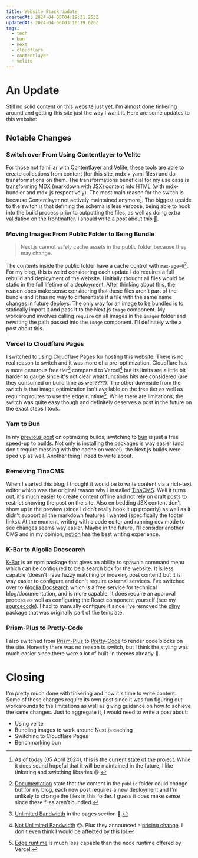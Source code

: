```yaml
---
title: Website Stack Update
createdAt: 2024-04-05T04:19:31.253Z
updatedAt: 2024-04-06T03:16:19.626Z
tags:
  - tech
  - bun
  - next
  - cloudflare
  - contentlayer
  - velite
---
```


# An Update

Still no solid content on this website just yet. I'm almost done tinkering around and getting this site just the way
I want it. Here are some updates to this website:

## Notable Changes

### Switch over From Using Contentlayer to Velite

For those not familiar with [Contentlayer](https://github.com/contentlayerdev/contentlayer) and [Velite](https://github.com/zce/velite), these tools are able to create collections from content (for this site, mdx + yaml files) and do
transformations on them. The transformations beneficial for my use case is transforming MDX (markdown with JSX) content into HTML (with mdx-bundler and mdx-js respectively).
The most main reason for the switch is because Contentlayer not actively maintained anymore[^ContentLayerMaintenance]. The biggest upside to the switch is that defining the schema
is less verbose, being able to hook into the build process prior to outputting the files, as well as doing extra validation on the frontmatter. I should write a post about this :thinking:.

### Moving Images From Public Folder to Being Bundle

> Next.js cannot safely cache assets in the public folder because they may change.

The contents inside the public folder have a cache control with `max-age=0`[^NextJsPublicFolderCache]. For my blog, this is weird
considering each update I do requires a full rebuild and deployment of the website. I initially thought all files would be static in the full
lifetime of a deployment. After thinking about this, the reason does make sense considering that these files aren't part of the bundle and it
has no way to differentiate if a file with the same name changes in future deploys. The only way for an image to be bundled is to statically import
it and pass it to the Next.js `Image` component. My workaround involves calling `require` on all images in the `images` folder
and rewriting the path passed into the `Image` component. I'll definitely write a post about this.

### Vercel to Cloudflare Pages

I switched to using [Cloudflare Pages](https://pages.cloudflare.com/) for hosting this website. There is no real reason to switch and it was more of a
pre-optimization. Cloudflare has a more generous free tier[^CloudflarePagesPricing] compared to Vercel[^VercelHobbyPricing]
but its limits are a little bit harder to gauge since it's not clear what functions hits are considered (are they consumed on build time as well????).
The other downside from the switch is that image optimization isn't available on the free tier as well as requiring routes to use the edge
runtime[^EdgeRequirement]. While there are limitations, the switch was quite easy though and definitely deserves a post in the future on the exact steps I took.

### Yarn to Bun

In my [previous post](/posts/2024-02-09-speeding-up-builds-for-berry-yarn-projects-on-vercel) on optimizing builds, switching to [bun](https://bun.sh/)
is just a free speed-up to builds. Not only is installing the packages is way easier (and don't require messing with the cache on vercel),
the Next.js builds were sped up as well. Another thing I need to write about.

### Removing TinaCMS

When I started this blog, I thought it would be to write content via a rich-text editor which was the original reason why I installed [TinaCMS](https://tina.io/).
Well it turns out, it's much easier to create content offline and not rely on draft posts to restrict showing the post on the site. Also
embedding JSX content don't show up in the preview (since I didn't really hook it up properly) as well as it didn't support all the markdown features
I wanted (specifically the footer links). At the moment, writing with a code editor and running dev mode to see changes seems way easier.
Maybe in the future, I'll consider another CMS and in my opinion, [notion](https://www.notion.so/) has the best writing experience.

### K-Bar to Algolia Docsearch

[K-Bar](https://github.com/timc1/kbar) is an npm package that gives an ability to spawn a command menu which can be configured
to be a search box for the website. It is less capable (doesn't have fuzzy matching or indexing post content) but it is way easier
to configure and don't require external services. I've switched over to [Algolia Docsearch](https://docsearch.algolia.com/) which is
a free service for technical blog/documentation, and is more capable. It does require an approval process as well as configuring
the React component yourself (see my [sourcecode](https://github.com/Adriel-M/adriel.dev/tree/444366b43e9547f37447c176bc493b418f3e65b3/components/search)).
I had to manually configure it since I've removed the [pliny](https://github.com/timlrx/pliny) package that was originally part of the template.

### Prism-Plus to Pretty-Code

I also switched from [Prism-Plus](https://github.com/timlrx/rehype-prism-plus) to [Pretty-Code](https://github.com/rehype-pretty/rehype-pretty-code)
to render code blocks on the site. Honestly there was no reason to switch, but I think the styling was much easier since
there were a lot of built-in themes already :shrug:.

# Closing

I'm pretty much done with tinkering and now it's time to write content. Some of these changes require its own post since
it was fun figuring out workarounds to the limitations as well as giving guidance on how to achieve the same changes.
Just to aggregate it, I would need to write a post about:

- Using velite
- Bundling images to work around Next.js caching
- Switching to Cloudflare Pages
- Benchmarking bun

[^NextJsPublicFolderCache]:
    [Documentation](https://nextjs.org/docs/app/building-your-application/optimizing/static-assets#caching)
    state that the content in the `public` folder could change but for my blog, each new post requires a new deployment and I'm unlikely to change the files in this folder.
    I guess it does make sense since these files aren't bundled.

[^CloudflarePagesPricing]: [Unlimited Bandwidth](https://www.cloudflare.com/en-ca/plans/developer-platform/) in the pages section :eyes:.

[^VercelHobbyPricing]:
    [Not Unlimited Bandwidth](https://vercel.com/pricing) :frowning_face:. Plus they announced a [pricing change](https://vercel.com/blog/improved-infrastructure-pricing).
    I don't even think I would be affected by this lol.

[^EdgeRequirement]: [Edge runtime](https://developers.cloudflare.com/pages/framework-guides/nextjs/deploy-a-nextjs-site/#edge-runtime) is much less capable than the node runtime offered by Vercel.

[^ContentLayerMaintenance]:
    As of today (05 April 2024), [this is the current state of the project](https://github.com/contentlayerdev/contentlayer/issues/429).
    While it does sound hopeful that it will be maintained in the future, I like tinkering and switching libraries :smile:.
